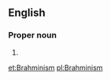 ==English==

===Proper noun===
{{head|en|proper noun}}

# {{alternative spelling of|Brahmanism|lang=en}}

[[et:Brahminism]]
[[pl:Brahminism]]